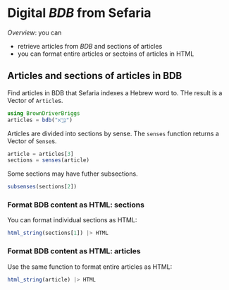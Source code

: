 # Digital *BDB* from Sefaria

*Overview*: you can

- retrieve articles from *BDB* and sections of articles
- you can format entire articles or sectoins of articles in HTML


## Articles and sections of articles in BDB

Find articles in BDB that Sefaria indexes a Hebrew word to.  THe result is a Vector of `Article`s.

```julia
using BrownDriverBriggs 
articles = bdb("בָּרָ֣א")
```

Articles are divided into sections by sense. The `senses` function returns a Vector of `Sense`s.

```julia
article = articles[3]
sections = senses(article)
```


Some sections may have futher subsections.

```julia
subsenses(sections[2])
```

### Format BDB content as HTML: sections

You can format individual sections as HTML:

```julia
html_string(sections[1]) |> HTML
```

### Format BDB content as HTML: articles

Use the same function to format entire articles as HTML:

```julia
html_string(article) |> HTML
```
